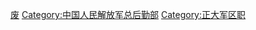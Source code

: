 [[Category:中国人民解放军高级将领|废]]
[[Category:中国人民解放军总后勤部|Category:中国人民解放军总后勤部]]
[[Category:正大军区职|Category:正大军区职]]